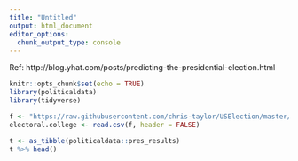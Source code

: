 ```yaml
---
title: "Untitled"
output: html_document
editor_options: 
  chunk_output_type: console
---
```

Ref: http://blog.yhat.com/posts/predicting-the-presidential-election.html

```r
knitr::opts_chunk$set(echo = TRUE)
library(politicaldata)
library(tidyverse)
```
```r
f <- "https://raw.githubusercontent.com/chris-taylor/USElection/master/data/electoral-college-votes.csv"
electoral.college <- read.csv(f, header = FALSE)
```

```r
t <- as_tibble(politicaldata::pres_results)
t %>% head()
```

